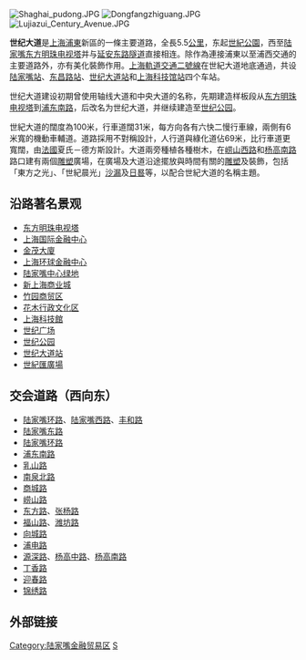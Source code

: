 {{Infobox China Road
|中文道路名称= 世纪大道
|道路英文名= Century Avenue<ref>{{cite book|title=上海市道路名称英译导则|url=http://ghzyj.sh.gov.cn/zcfg/dmgl/201505/t20150511_653778.html|author=上海市地名管理办公室|date=2015-04-30|quote=特例。以下路名按特例英译：……世纪大道 Century  Avenue|access-date=2019-07-18|archive-date=2016-11-13|archive-url=https://web.archive.org/web/20161113175158/http://www.shgtj.gov.cn/zcfg/dmgl/201505/t20150511_653778.html|dead-url=no}}</ref><ref>{{cite web |author1=宋祖礼 |title=上海道路名英译导则出炉 网友：看完不知所措 |url=http://shanghai.xinmin.cn/xmwx/2015/05/14/27650265.html |website=新民网 |accessdate=2018-06-14 |archive-date=2021-01-04 |archive-url=https://web.archive.org/web/20210104043317/http://shanghai.xinmin.cn/xmwx/2015/05/14/27650265.html }}</ref>
|路牌类型=Shanghai
|图片=Century Avenue night 2016 January.jpg
|图片说明=世纪大道近[[陆家嘴金融贸易区|陆家嘴]]
|道路属性= 
|道路总长度= 5.5
|车速限制=
|行车线数量= 
|所在地区= [[上海市|上海市]][[浦東新区|浦東新区]]
|起点= [[东方明珠电视塔|东方明珠电视塔]]
|终点= [[世纪公园_(上海)|世紀公園]]
|道路命名日期= 
|命名缘由= 
|道路旧名= 
|道路动工日期= 
|通车日期= 2000年4月18日<ref>{{cite news|url=http://www.people.com.cn/GB/channel1/10/20000419/42414.html|title=浦东世纪大道建成通车|work=人民日报海外版|date=2000-04-19|accessdate=2020-03-14|archive-date=2020-05-22|archive-url=https://web.archive.org/web/20200522165305/http://www.people.com.cn/GB/channel1/10/20000419/42414.html|dead-url=no}}</ref>
|路段主要建筑= [[东方明珠电视塔|东方明珠电视塔]]，[[世纪公园_(上海)|世纪公园]]
}}
[[File:Shaghai_pudong.JPG|right]] 
[[File:Dongfangzhiguang.JPG|thumb]]
[[File:Lujiazui_Century_Avenue.JPG|thumb]]

'''世纪大道'''是[[上海|上海]][[浦東|浦東]]新區的一條主要道路，全長5.5[[公里|公里]]，东起[[世纪公园_(上海)|世紀公園]]，西至[[陆家嘴金融贸易区|陆家嘴]][[东方明珠电视塔|东方明珠电视塔]]并与[[延安东路隧道|延安东路隧道]]直接相连。除作為連接浦東以至浦西交通的主要道路外，亦有美化裝飾作用。[[上海軌道交通二號線|上海軌道交通二號線]]在世紀大道地底通過，共设[[陆家嘴站|陆家嘴站]]、[[东昌路站|东昌路站]]、[[世纪大道站_(上海)|世纪大道站]]和[[上海科技馆站|上海科技馆站]]四个车站。

世纪大道建设初期曾使用轴线大道和中央大道的名称，先期建造样板段从[[东方明珠电视塔|东方明珠电视塔]]到[[浦东南路|浦东南路]]，后改名为世纪大道，并继续建造至[[世纪公园_(上海)|世纪公园]]。

世紀大道的闊度為100米，行車道闊31米，每方向各有六快二慢行車線，兩側有6米寬的機動車輔道。道路採用不對稱設計，人行道與綠化道佔69米，比行車道更寬闊，由[[法國|法國]]夏氏－德方斯設計。大道兩旁種植各種樹木，在[[崂山西路|崂山西路]]和[[杨高南路|杨高南路]]路口建有兩個[[雕塑|雕塑]]廣場，在廣場及大道沿途擺放與時間有關的[[雕塑|雕塑]]及裝飾，包括「東方之光」、「世紀晨光」[[沙漏|沙漏]]及[[日晷|日晷]]等，以配合世紀大道的名稱主題。

== 沿路著名景观 ==
* [[东方明珠电视塔|东方明珠电视塔]]
* [[上海国际金融中心|上海国际金融中心]]
* [[金茂大廈|金茂大廈]]
* [[上海环球金融中心|上海环球金融中心]]
* [[陆家嘴中心绿地|陆家嘴中心绿地]]
* [[新上海商业城|新上海商业城]]
* [[竹园商贸区|竹园商贸区]]
* [[花木|花木行政文化区]]
* [[上海科技館|上海科技館]]
* [[世纪广场|世纪广场]]
* [[世纪公园_(上海)|世纪公园]]
* [[世纪大道站_(上海)|世纪大道站]]
* [[世纪汇广场|世紀匯廣場]]

== 交会道路（西向东） ==
* [[陆家嘴环路|陆家嘴环路]]、[[陆家嘴西路|陆家嘴西路]]、[[丰和路|丰和路]]
* [[陆家嘴东路|陆家嘴东路]]
* [[陆家嘴环路|陆家嘴环路]]
* [[浦东南路|浦东南路]]
* [[乳山路|乳山路]]
* [[南泉北路|南泉北路]]
* [[商城路_(上海)|商城路]]
* [[崂山路|崂山路]]
* [[东方路|东方路]]、[[张杨路|张杨路]]
* [[福山路|福山路]]、[[潍坊路|潍坊路]]
* [[向城路|向城路]]
* [[浦电路|浦电路]]
* [[源深路|源深路]]、[[杨高中路|杨高中路]]、[[杨高南路|杨高南路]]
* [[丁香路|丁香路]]
* [[迎春路_(上海)|迎春路]]
* [[锦绣路|锦绣路]]

==外部链接==
{{commonscat|Century Avenue}}

[[Category:陆家嘴金融贸易区|Category:陆家嘴金融贸易区]]
[[Category:上海道路|S]]